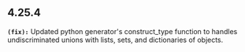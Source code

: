 ## 4.25.4
**`(fix):`** Updated python generator's construct_type function to handles undiscriminated unions with lists, sets, and dictionaries of objects.



